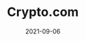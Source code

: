 ---
title: Crypto.com
category: Exchanges & wallet
status: publish
date: 2021-09-06
slug: Description
logo: https://wp.gcap1.iotex.io/wp-content/uploads/2021/09/cryptocom-header.png
featured_img: https://wp.gcap1.iotex.io/wp-content/uploads/2021/09/cryptocom-header.png
website: https://crypto.com/price/iotex
twitter:
telegram:
---